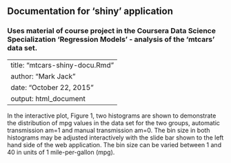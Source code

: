## Documentation for 'shiny' application
 
### Uses material of course project in the Coursera Data Science Specialization 'Regression Models' - analysis of the 'mtcars' data set.

---
title: "mtcars-shiny-docu.Rmd"
author: "Mark Jack"
date: "October 22, 2015"
output: html_document
---

In the interactive plot, Figure 1, two histograms are shown to demonstrate the distribution of mpg values in the data set for the two groups, automatic transmission am=1 and manual transmission am=0. The bin size in both histograms may be adjusted interactively with the slide bar shown to the left hand side of the web application. The bin size can be varied between 1 and 40 in units of 1 mile-per-gallon (mpg).
